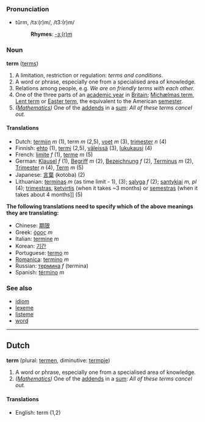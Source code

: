 ===Pronunciation===
*tûrm, /tɜː(r)m/, /t3:(r)m/
*:'''Rhymes''': [[Rhymes:English:-ɜː(r)m|-ɜː(r)m]]

===Noun===
'''term''' ([[terms]])

# A limitation, restriction or regulation: ''terms and conditions''.
# A word or phrase, especially one from a specialised area of knowledge.
# Relations among people, e.g. ''We are on friendly terms with each other.''
# One of the three parts of an [[academic year]] in [[Britain]]; [[Michælmas term]], [[Lent term]] or [[Easter term]], the equivalent to the American [[semester]].
# ''([[Mathematics]])'' One of the [[addend]]s in a [[sum]]: ''All of these terms cancel out.''

====Translations====
*Dutch: [[termijn]] ''m'' (1), term ''m'' (2,5), [[voet]] ''m'' (3), [[trimester]] ''n'' (4)
*Finnish: [[ehto]] (1), [[termi]] (2,5), [[väleissä]] (3), [[lukukausi]] (4)
*French: [[limite]] ''f'' (1), [[terme]] ''m'' (5)
*German: [[Klausel]] ''f'' (1), [[Begriff]] ''m'' (2), [[Bezeichnung]] ''f'' (2), [[Terminus]] ''m'' (2), [[Trimester]] ''n'' (4), [[Term]] ''m'' (5)
*Japanese: [[言葉]] (kotoba) (2)
*Lithuanian: [[terminas]] ''m'' (as time limit - 1), (3); [[sąlyga]] ''f'' (2); [[santykiai]] ''m, pl'' (4); [[trimestras]], [[ketvirtis]] (when it takes ~3 months) or [[semestras]] (when it takes about 4 months]] (5)

'''The following translations need to specify which of the above meanings they are translating:'''
*Chinese: [[期限]]
*Greek: [[όρος]] ''m''
*Italian: [[termine]] ''m''
*Korean: [[기간]]
*Portuguese: [[termo]] ''m''
*[[Romanica]]: [[termino]] ''m''
*Russian: [[термина]] ''f'' (termina)
*Spanish: [[término]] ''m''

===See also===
*[[idiom]]
*[[lexeme]]
*[[listeme]]
*[[word]]

----

==Dutch==
'''term''' (plural: [[termen]], diminutive: [[termpje]])

# A word or phrase, especially one from a specialised area of knowledge.
# ''([[Mathematics]])'' One of the [[addend]]s in a [[sum]]: ''All of these terms cancel out.''

====Translations====
*English: term (1,2)
